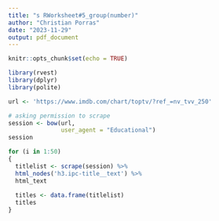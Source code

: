 ```yaml
---
title: "s RWorksheet#5_group(number)"
author: "Christian Porras"
date: "2023-11-29"
output: pdf_document
---
```


```r
knitr::opts_chunk$set(echo = TRUE)
```
```r
library(rvest)
library(dplyr)
library(polite)

url <- 'https://www.imdb.com/chart/toptv/?ref_=nv_tvv_250'

# asking permission to scrape
session <- bow(url,
               user_agent = "Educational")
session

for (i in 1:50)
{
  titlelist <- scrape(session) %>%
  html_nodes('h3.ipc-title__text') %>%
  html_text
  
  titles <- data.frame(titlelist)
  titles
}
```